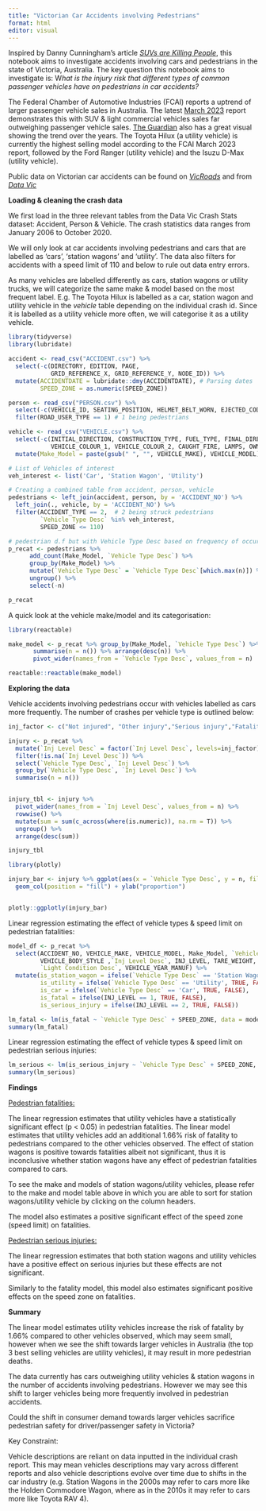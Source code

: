 ---
title: "Victorian Car Accidents involving Pedestrians"
format: html
editor: visual
---

Inspired by Danny Cunningham's article [*SUVs are Killing People*](https://towardsdatascience.com/suvs-are-killing-people-de6ce08bac3d), this notebook aims to investigate accidents involving cars and pedestrians in the state of Victoria, Australia. The key question this notebook aims to investigate is: W*hat is the injury risk that different types of common passenger vehicles have on pedestrians in car accidents?*

The Federal Chamber of Automotive Industries (FCAI) reports a uptrend of larger passenger vehicle sales in Australia. The latest [March 2023](https://www.fcai.com.au/news/index/view/news/793) report demonstrates this with SUV & light commercial vehicles sales far outweighing passenger vehicle sales. [The Guardian](https://www.theguardian.com/news/datablog/2023/mar/19/suvs-are-more-popular-than-ever-in-australia-but-there-is-a-downside) also has a great visual showing the trend over the years. The Toyota Hilux (a utility vehicle) is currently the highest selling model according to the FCAI March 2023 report, followed by the Ford Ranger (utility vehicle) and the Isuzu D-Max (utility vehicle).

Public data on Victorian car accidents can be found on [*VicRoads*](https://www.vicroads.vic.gov.au/safety-and-road-rules/safety-statistics/crash-statistics) and from [*Data Vic*](https://discover.data.vic.gov.au/dataset/crash-stats-data-extract)

**Loading & cleaning the crash data**

We first load in the three relevant tables from the Data Vic Crash Stats dataset: Accident, Person & Vehicle. The crash statistics data ranges from January 2006 to October 2020.

We will only look at car accidents involving pedestrians and cars that are labelled as 'cars', 'station wagons' and 'utility'. The data also filters for accidents with a speed limit of 110 and below to rule out data entry errors.

As many vehicles are labelled differently as cars, station wagons or utility trucks, we will categorize the same make & model based on the most frequent label. E.g. The Toyota Hilux is labelled as a car, station wagon and utility vehicle in the *vehicle* table depending on the individual crash id. Since it is labelled as a utility vehicle more often, we will categorise it as a utility vehicle.

```{r error=FALSE, warning=FALSE, message=FALSE}

library(tidyverse)
library(lubridate)

accident <- read_csv("ACCIDENT.csv") %>% 
  select(-c(DIRECTORY, EDITION, PAGE, 
            GRID_REFERENCE_X, GRID_REFERENCE_Y, NODE_ID)) %>%
  mutate(ACCIDENTDATE = lubridate::dmy(ACCIDENTDATE), # Parsing dates
         SPEED_ZONE = as.numeric(SPEED_ZONE)) 

person <- read_csv("PERSON.csv") %>%
  select(-c(VEHICLE_ID, SEATING_POSITION, HELMET_BELT_WORN, EJECTED_CODE)) %>%
  filter(ROAD_USER_TYPE == 1) # 1 being pedestrians

vehicle <- read_csv("VEHICLE.csv") %>%
  select(-c(INITIAL_DIRECTION, CONSTRUCTION_TYPE, FUEL_TYPE, FINAL_DIRECTION, TRAILER_TYPE,
            VEHICLE_COLOUR_1, VEHICLE_COLOUR_2, CAUGHT_FIRE, LAMPS, OWNER_POSTCODE, TOWED_AWAY_FLAG)) %>%
  mutate(Make_Model = paste(gsub(" ", "", VEHICLE_MAKE), VEHICLE_MODEL))

# List of Vehicles of interest
veh_interest <- list('Car', 'Station Wagon', 'Utility')

# Creating a combined table from accident, person, vehicle
pedestrians <- left_join(accident, person, by = 'ACCIDENT_NO') %>%
  left_join(., vehicle, by = 'ACCIDENT_NO') %>%
  filter(ACCIDENT_TYPE == 2,  # 2 being struck pedestrians
         `Vehicle Type Desc` %in% veh_interest,
         SPEED_ZONE <= 110) 

# pedestrian d.f but with Vehicle Type Desc based on frequency of occurence
p_recat <- pedestrians %>% 
      add_count(Make_Model, `Vehicle Type Desc`) %>%
      group_by(Make_Model) %>%
      mutate(`Vehicle Type Desc` = `Vehicle Type Desc`[which.max(n)]) %>%
      ungroup() %>%
      select(-n)

p_recat
```

A quick look at the vehicle make/model and its categorisation:

```{r error=FALSE, warning=FALSE, message=FALSE}
library(reactable)

make_model <- p_recat %>% group_by(Make_Model, `Vehicle Type Desc`) %>% 
       summarise(n = n()) %>% arrange(desc(n)) %>% 
       pivot_wider(names_from = `Vehicle Type Desc`, values_from = n)

reactable::reactable(make_model)
```

**Exploring the data**

Vehicle accidents involving pedestrians occur with vehicles labelled as cars more frequently. The number of crashes per vehicle type is outlined below:

```{r error=FALSE, warning=FALSE, message=FALSE}

inj_factor <- c("Not injured", "Other injury","Serious injury","Fatality")

injury <- p_recat %>%
  mutate(`Inj Level Desc` = factor(`Inj Level Desc`, levels=inj_factor)) %>%
  filter(!is.na(`Inj Level Desc`)) %>%
  select(`Vehicle Type Desc`, `Inj Level Desc`) %>%
  group_by(`Vehicle Type Desc`, `Inj Level Desc`) %>%
  summarise(n = n())


injury_tbl <- injury %>%
  pivot_wider(names_from = `Inj Level Desc`, values_from = n) %>%
  rowwise() %>%
  mutate(sum = sum(c_across(where(is.numeric)), na.rm = T)) %>%
  ungroup() %>%
  arrange(desc(sum))

injury_tbl

```

```{r error=FALSE, warning=FALSE, message=FALSE}
library(plotly)

injury_bar <- injury %>% ggplot(aes(x = `Vehicle Type Desc`, y = n, fill = `Inj Level Desc`)) +
  geom_col(position = "fill") + ylab("proportion")


plotly::ggplotly(injury_bar)

```

Linear regression estimating the effect of vehicle types & speed limit on pedestrian fatalities:

```{r error=FALSE, warning=FALSE, message=FALSE}
model_df <- p_recat %>%
  select(ACCIDENT_NO, VEHICLE_MAKE, VEHICLE_MODEL, Make_Model, `Vehicle Type Desc`,
         VEHICLE_BODY_STYLE ,`Inj Level Desc`, INJ_LEVEL, TARE_WEIGHT, SPEED_ZONE,
         `Light Condition Desc`, VEHICLE_YEAR_MANUF) %>%
  mutate(is_station_wagon = ifelse(`Vehicle Type Desc` == 'Station Wagon', TRUE, FALSE),
         is_utility = ifelse(`Vehicle Type Desc` == 'Utility', TRUE, FALSE),
         is_car = ifelse(`Vehicle Type Desc` == 'Car', TRUE, FALSE),
         is_fatal = ifelse(INJ_LEVEL == 1, TRUE, FALSE),
         is_serious_injury = ifelse(INJ_LEVEL == 2, TRUE, FALSE)) 

lm_fatal <- lm(is_fatal ~ `Vehicle Type Desc` + SPEED_ZONE, data = model_df)
summary(lm_fatal)

```

Linear regression estimating the effect of vehicle types & speed limit on pedestrian serious injuries:

```{r error=FALSE, warning=FALSE, message=FALSE}
lm_serious <- lm(is_serious_injury ~ `Vehicle Type Desc` + SPEED_ZONE, data = model_df)
summary(lm_serious)
```

**Findings**

[Pedestrian fatalities:]{.underline}

The linear regression estimates that utility vehicles have a statistically significant effect (p \< 0.05) in pedestrian fatalities. The linear model estimates that utility vehicles add an additional 1.66% risk of fatality to pedestrians compared to the other vehicles observed. The effect of station wagons is positive towards fatalities albeit not significant, thus it is inconclusive whether station wagons have any effect of pedestrian fatalities compared to cars.

To see the make and models of station wagons/utility vehicles, please refer to the make and model table above in which you are able to sort for station wagons/utility vehicle by clicking on the column headers.

The model also estimates a positive significant effect of the speed zone (speed limit) on fatalities.

[Pedestrian serious injuries:]{.underline}

The linear regression estimates that both station wagons and utility vehicles have a positive effect on serious injuries but these effects are not significant.

Similarly to the fatality model, this model also estimates significant positive effects on the speed zone on fatalities.

**Summary**

The linear model estimates utility vehicles increase the risk of fatality by 1.66% compared to other vehicles observed, which may seem small, however when we see the shift towards larger vehicles in Australia (the top 3 best selling vehicles are utility vehicles), it may result in more pedestrian deaths.

The data currently has cars outweighing utility vehicles & station wagons in the number of accidents involving pedestrians. However we may see this shift to larger vehicles being more frequently involved in pedestrian accidents.

Could the shift in consumer demand towards larger vehicles sacrifice pedestrian safety for driver/passenger safety in Victoria?

Key Constraint:

Vehicle descriptions are reliant on data inputted in the individual crash report. This may mean vehicles descriptions may vary across different reports and also vehicle descriptions evolve over time due to shifts in the car industry (e.g. Station Wagons in the 2000s may refer to cars more like the Holden Commodore Wagon, where as in the 2010s it may refer to cars more like Toyota RAV 4).
